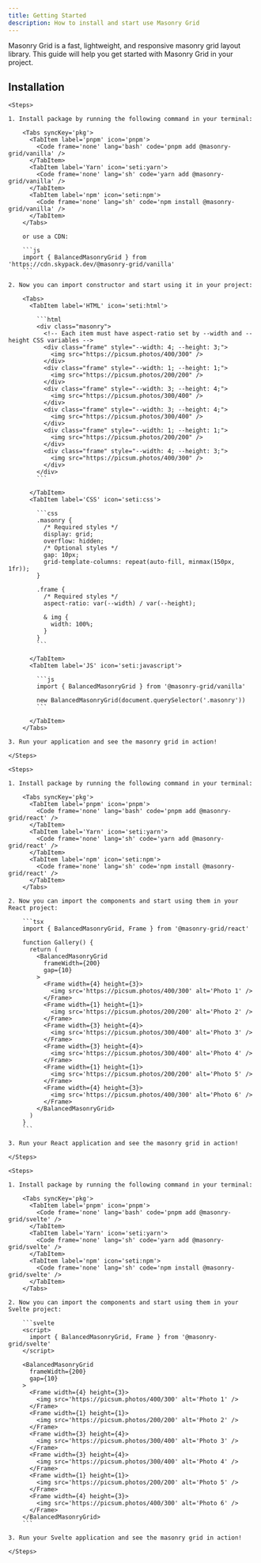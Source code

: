 ```yaml
---
title: Getting Started
description: How to install and start use Masonry Grid
---
```



Masonry Grid is a fast, lightweight, and responsive masonry grid layout library. This guide will help you get started with Masonry Grid in your project.

## Installation

<Tabs syncKey='framework'>
  <TabItem label='Vanilla JS' icon='seti:javascript'>

    <Steps>

    1. Install package by running the following command in your terminal:

        <Tabs syncKey='pkg'>
          <TabItem label='pnpm' icon='pnpm'>
            <Code frame='none' lang='bash' code='pnpm add @masonry-grid/vanilla' />
          </TabItem>
          <TabItem label='Yarn' icon='seti:yarn'>
            <Code frame='none' lang='sh' code='yarn add @masonry-grid/vanilla' />
          </TabItem>
          <TabItem label='npm' icon='seti:npm'>
            <Code frame='none' lang='sh' code='npm install @masonry-grid/vanilla' />
          </TabItem>
        </Tabs>

        or use a CDN:

        ```js
        import { BalancedMasonryGrid } from 'https://cdn.skypack.dev/@masonry-grid/vanilla'
        ```

    2. Now you can import constructor and start using it in your project:

        <Tabs>
          <TabItem label='HTML' icon='seti:html'>

            ```html
            <div class="masonry">
              <!-- Each item must have aspect-ratio set by --width and --height CSS variables -->
              <div class="frame" style="--width: 4; --height: 3;">
                <img src="https://picsum.photos/400/300" />
              </div>
              <div class="frame" style="--width: 1; --height: 1;">
                <img src="https://picsum.photos/200/200" />
              </div>
              <div class="frame" style="--width: 3; --height: 4;">
                <img src="https://picsum.photos/300/400" />
              </div>
              <div class="frame" style="--width: 3; --height: 4;">
                <img src="https://picsum.photos/300/400" />
              </div>
              <div class="frame" style="--width: 1; --height: 1;">
                <img src="https://picsum.photos/200/200" />
              </div>
              <div class="frame" style="--width: 4; --height: 3;">
                <img src="https://picsum.photos/400/300" />
              </div>
            </div>
            ```

          </TabItem>
          <TabItem label='CSS' icon='seti:css'>

            ```css
            .masonry {
              /* Required styles */
              display: grid;
              overflow: hidden;
              /* Optional styles */
              gap: 10px;
              grid-template-columns: repeat(auto-fill, minmax(150px, 1fr));
            }

            .frame {
              /* Required styles */
              aspect-ratio: var(--width) / var(--height);

              & img {
                width: 100%;
              }
            }
            ```

          </TabItem>
          <TabItem label='JS' icon='seti:javascript'>

            ```js
            import { BalancedMasonryGrid } from '@masonry-grid/vanilla'

            new BalancedMasonryGrid(document.querySelector('.masonry'))
            ```

          </TabItem>
        </Tabs>

    3. Run your application and see the masonry grid in action!

    </Steps>

  </TabItem>
  <TabItem label='React' icon='seti:react'>

    <Steps>

    1. Install package by running the following command in your terminal:

        <Tabs syncKey='pkg'>
          <TabItem label='pnpm' icon='pnpm'>
            <Code frame='none' lang='bash' code='pnpm add @masonry-grid/react' />
          </TabItem>
          <TabItem label='Yarn' icon='seti:yarn'>
            <Code frame='none' lang='sh' code='yarn add @masonry-grid/react' />
          </TabItem>
          <TabItem label='npm' icon='seti:npm'>
            <Code frame='none' lang='sh' code='npm install @masonry-grid/react' />
          </TabItem>
        </Tabs>

    2. Now you can import the components and start using them in your React project:

        ```tsx
        import { BalancedMasonryGrid, Frame } from '@masonry-grid/react'

        function Gallery() {
          return (
            <BalancedMasonryGrid
              frameWidth={200}
              gap={10}
            >
              <Frame width={4} height={3}>
                <img src='https://picsum.photos/400/300' alt='Photo 1' />
              </Frame>
              <Frame width={1} height={1}>
                <img src='https://picsum.photos/200/200' alt='Photo 2' />
              </Frame>
              <Frame width={3} height={4}>
                <img src='https://picsum.photos/300/400' alt='Photo 3' />
              </Frame>
              <Frame width={3} height={4}>
                <img src='https://picsum.photos/300/400' alt='Photo 4' />
              </Frame>
              <Frame width={1} height={1}>
                <img src='https://picsum.photos/200/200' alt='Photo 5' />
              </Frame>
              <Frame width={4} height={3}>
                <img src='https://picsum.photos/400/300' alt='Photo 6' />
              </Frame>
            </BalancedMasonryGrid>
          )
        }
        ```

    3. Run your React application and see the masonry grid in action!

    </Steps>

  </TabItem>
  <TabItem label='Svelte' icon='seti:svelte'>

    <Steps>

    1. Install package by running the following command in your terminal:

        <Tabs syncKey='pkg'>
          <TabItem label='pnpm' icon='pnpm'>
            <Code frame='none' lang='bash' code='pnpm add @masonry-grid/svelte' />
          </TabItem>
          <TabItem label='Yarn' icon='seti:yarn'>
            <Code frame='none' lang='sh' code='yarn add @masonry-grid/svelte' />
          </TabItem>
          <TabItem label='npm' icon='seti:npm'>
            <Code frame='none' lang='sh' code='npm install @masonry-grid/svelte' />
          </TabItem>
        </Tabs>

    2. Now you can import the components and start using them in your Svelte project:

        ```svelte
        <script>
          import { BalancedMasonryGrid, Frame } from '@masonry-grid/svelte'
        </script>

        <BalancedMasonryGrid
          frameWidth={200}
          gap={10}
        >
          <Frame width={4} height={3}>
            <img src='https://picsum.photos/400/300' alt='Photo 1' />
          </Frame>
          <Frame width={1} height={1}>
            <img src='https://picsum.photos/200/200' alt='Photo 2' />
          </Frame>
          <Frame width={3} height={4}>
            <img src='https://picsum.photos/300/400' alt='Photo 3' />
          </Frame>
          <Frame width={3} height={4}>
            <img src='https://picsum.photos/300/400' alt='Photo 4' />
          </Frame>
          <Frame width={1} height={1}>
            <img src='https://picsum.photos/200/200' alt='Photo 5' />
          </Frame>
          <Frame width={4} height={3}>
            <img src='https://picsum.photos/400/300' alt='Photo 6' />
          </Frame>
        </BalancedMasonryGrid>
        ```

    3. Run your Svelte application and see the masonry grid in action!

    </Steps>

  </TabItem>
</Tabs>
